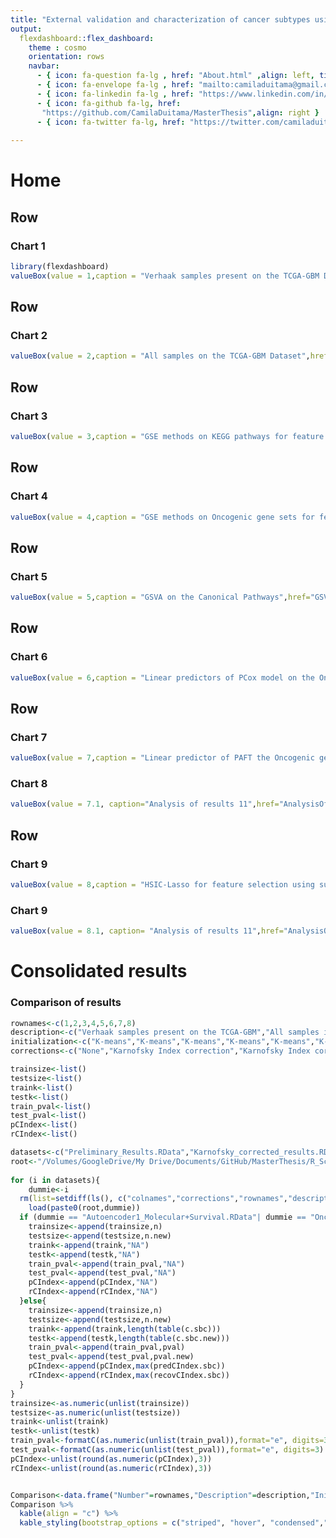 ```yaml
---
title: "External validation and characterization of cancer subtypes using SBC"
output: 
  flexdashboard::flex_dashboard:
    theme : cosmo
    orientation: rows
    navbar:
      - { icon: fa-question fa-lg , href: "About.html" ,align: left, title: "About"}
      - { icon: fa-envelope fa-lg , href: "mailto:camiladuitama@gmail.com" ,align: right}
      - { icon: fa-linkedin fa-lg , href: "https://www.linkedin.com/in/camiladuitama/" ,align: right}
      - { icon: fa-github fa-lg, href:
       "https://github.com/CamilaDuitama/MasterThesis",align: right }
      - { icon: fa-twitter fa-lg, href: "https://twitter.com/camiladuitama1",align: right }
      
---
```

Home {data-icon="fa-home"}
=====================================     
 

Row
-------------------------------------     
### Chart 1
    
```r
library(flexdashboard)
valueBox(value = 1,caption = "Verhaak samples present on the TCGA-GBM Dataset",href="Preliminary_Results.html", color="#85C1E9")
```
 
Row
------------------------------------- 
### Chart 2
    
```r
valueBox(value = 2,caption = "All samples on the TCGA-GBM Dataset",href="Results.html",color = "#85C1E9")
``` 

Row
-------------------------------------    
### Chart 3

    
```r
valueBox(value = 3,caption = "GSE methods on KEGG pathways for feature selection",href="GSVA-KEGG.html",color= "#2E86C1")
```

Row
-------------------------------------    
### Chart 4

```r
valueBox(value = 4,caption = "GSE methods on Oncogenic gene sets for feature selection",href="GSVA-Oncogenic_Signature.html",color= "#2E86C1")
```

Row
-------------------------------------
### Chart 5

```r
valueBox(value = 5,caption = "GSVA on the Canonical Pathways",href="GSVA.html",color= "#2E86C1")
```

Row
-------------------------------------
    
### Chart 6
    
```r
valueBox(value = 6,caption = "Linear predictors of PCox model on the Oncogenic gene sets",href="OncogenicGeneSets+Pcox.html", color= "#21618C")
```
    
Row
-------------------------------------    
### Chart 7

```r
valueBox(value = 7,caption = "Linear predictor of PAFT the Oncogenic gene sets",href="OncogenicGeneSets+PAFT.html", color= "#21618C")
```

### Chart 8

```r
valueBox(value = 7.1, caption="Analysis of results 11",href="AnalysisOfResults.html", color= "#FA8072")
```

Row
-------------------------------------   

### Chart 9

```r
valueBox(value = 8,caption = "HSIC-Lasso for feature selection using survival data (Regression)",href="HSIC-Lasso-Regression.html", color= "#1B4F72")
```

### Chart 9

```r
valueBox(value = 8.1, caption= "Analysis of results 11",href="AnalysisOfResults1.html", color= "#CD5C5C")
```



Consolidated results {data-icon="fa-table"}
=====================================     

### Comparison of results
    
```r

rownames<-c(1,2,3,4,5,6,7,8)
description<-c("Verhaak samples present on the TCGA-GBM","All samples in the TCGA-GBM","GSE methods on KEGG pathways as feature selection","GSE methods on Oncogenic gene sets as feature selection","GSVA on the Canonical Pathways","Linear predictor of PCox model on the Oncogenic gene sets","PAFT on the Oncogenic gene sets","HSIC-Lasso for feature selection using survival data (Regression)")
initialization<-c("K-means","K-means","K-means","K-means","K-means","K-means","K-means","K-means")
corrections<-c("None","Karnofsky Index correction","Karnofsky Index correction","Karnofsky Index correction","Karnofsky Index correction","Karnofsky Index correction","Karnofsky Index correction","Karnofsky Index correction")

trainsize<-list()
testsize<-list()
traink<-list()
testk<-list()
train_pval<-list()
test_pval<-list()
pCIndex<-list()
rCIndex<-list()

datasets<-c("Preliminary_Results.RData","Karnofsky_corrected_results.RData","GSVA-KEGG.RData","GSVA-Oncogenic_Signature.RData","GSVA.RData","OncogenicGeneSets+Pcox.RData","OncogenicGeneSets+PAFT.RData","HSIC-Lasso-Regression.RData")
root<-"/Volumes/GoogleDrive/My Drive/Documents/GitHub/MasterThesis/R_Scripts_First_Results/"
    
for (i in datasets){
    dummie<-i
  rm(list=setdiff(ls(), c("colnames","corrections","rownames","description","initialization","trainsize","testsize","traink","testk","train_pval","test_pval","pCIndex","rCIndex","datasets","root","dummie")))
    load(paste0(root,dummie))
  if (dummie == "Autoencoder1_Molecular+Survival.RData"| dummie == "OncogenicGeneSets+PAFT+CensoringData.RData"){
    trainsize<-append(trainsize,n)
    testsize<-append(testsize,n.new)
    traink<-append(traink,"NA")
    testk<-append(testk,"NA")
    train_pval<-append(train_pval,"NA")
    test_pval<-append(test_pval,"NA")
    pCIndex<-append(pCIndex,"NA")
    rCIndex<-append(rCIndex,"NA")
  }else{
    trainsize<-append(trainsize,n)
    testsize<-append(testsize,n.new)
    traink<-append(traink,length(table(c.sbc)))
    testk<-append(testk,length(table(c.sbc.new)))
    train_pval<-append(train_pval,pval)
    test_pval<-append(test_pval,pval.new)
    pCIndex<-append(pCIndex,max(predCIndex.sbc))
    rCIndex<-append(rCIndex,max(recovCIndex.sbc))
  }
}
trainsize<-as.numeric(unlist(trainsize))
testsize<-as.numeric(unlist(testsize))
traink<-unlist(traink)
testk<-unlist(testk)
train_pval<-formatC(as.numeric(unlist(train_pval)),format="e", digits=3)
test_pval<-formatC(as.numeric(unlist(test_pval)),format="e", digits=3)
pCIndex<-unlist(round(as.numeric(pCIndex),3))
rCIndex<-unlist(round(as.numeric(rCIndex),3))


Comparison<-data.frame("Number"=rownames,"Description"=description,"Initialization method"=initialization,"Correction"=corrections,"Training size"=trainsize,"Test size"=testsize,"K of training"= traink,"K of testing" = testk,"P-value of KMC in training"=train_pval,"P-value of KMC in testing"=test_pval,"Predictive C-Index"=pCIndex,"Recovery C-Index"=rCIndex,stringsAsFactors = FALSE)
Comparison %>%
  kable(align = "c") %>%
  kable_styling(bootstrap_options = c("striped", "hover", "condensed","responsive"),full_width = T, position = "center")
 
```


